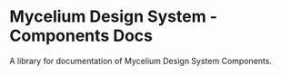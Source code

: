 
<Meta title='Home' />

# Mycelium Design System - Components Docs

A library for documentation of Mycelium Design System Components.
